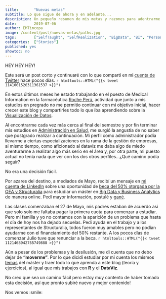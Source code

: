 ```yaml
---
title:       "Nuevas metas"
subtitle: Lo que sigue de ahora y en adelante...
description: Un pequeño resumen de mis metas y razones para adentrarme en el mundo del Análisis de Negocios y el Big Data.
date:        2019-07-06
author: EMTincopa
image: /content/post/nuevas-metas/paths.jpg
tags:        ["SelfTaught", "SelfRealization", "BigData", "BI", "Personal"]
categories:  ["Stories"]
published: yes
showtoc: no
---
```


HEY HEY HEY!

Este será un post corto y continuaré con lo que compartí en mi [cuenta de Twitter](https://twitter.com/EMTincopa) hace pocos días. 
`r htmltools::HTML("{{< tweet 1141001520311361537 >}}")`

En estos últimos meses he estado trabajando en el puesto de Medical Information en la farmacéutica [Roche Perú](https://www.roche.com.pe/), actividad que junto a mis estudios en pregrado no me permitio continuar con mi objetivo inicial, hacer crecer este blog y compartirles todo lo que iba aprendiendo sobre la [Visualización de Datos](https://emtincopa.github.io/2018/12/27/visualización-de-datos-primeros-pasos/). 

Al encontrarme cada vez más cerca al final del semestre y por fin terminar mis estudios en [Administración en Salud](https://www.cayetano.edu.pe/cayetano/es/administracion-en-salud), me surgió la angustia de no saber que postgrado realizar a continuación. Mi perfil como administrador podía llevarme a ciertas especializaciones en la rama de la gestión de empresas, al mismo tiempo, como aficionado al dataviz me daba algo de miedo aventurarme a realizar algo más serio en el área y, por otra parte, mi puesto actual no tenía nada que ver con los dos otros perfiles...¿Qué camino podía seguir?

No era una decisión fácil. 

Por azares del destino, a mediados de Mayo, recibí un mensaje en [mi cuenta de LinkedIn](https://www.linkedin.com/in/enrique-mendoza-tincopa-4b2a14173/) sobre una oportunidad de [beca del 50% otorgada por la OEA y Structuralia](http://www.oas.org/es/becas/) para estudiar un máster en [Big Data y Business Analytics](https://www.structuralia.com/formacion/master-en-big-data) de manera online. Pedí mayor información, postulé y [gané](http://www.oas.org/es/becas/PAEC/2019/02_Resultados_Conv.2_OEA-STRUCTURALIA_2019.pdf).

Las clases comenzaban el 27 de Mayo, mis padres estaban de acuerdo así que solo solo me faltaba pagar la primera cuota para comenzar a estudiar. Pero mi familia y yo no contamos con la aparición de un problema que hasta el día de hoy nos ha dejado secuelas. Pedí ayuda en el trabajo y a los representantes de Structuralia, todos fueron muy amables pero no podían ayudarme con el financiamiento del 50% restante. A los pocos días de comenzar Julio tuve que renunciar a la beca.
`r htmltools::HTML("{{< tweet 1121468942755749888 >}}")`

Aún a pesar de los problemas y la desilusión, me di cuenta que no debo dejar de **"moverme"**. Por lo que dicidí estudiar por mi cuenta los mismos [temas](https://www.structuralia.com/descargas/comercial/MasterenBigDatayBusinessAnalytics.pdf) del máster y traer todo lo que aprenda a este blog (teoría y ejercicios), al igual que mis trabajos con **R** y el **DataViz**. 

No creo que sea un camino fácil pero estoy muy contento de haber tomado esta decisión, así que pronto subiré nuevo y mejor contenido! 

Nos vemos :smile:



